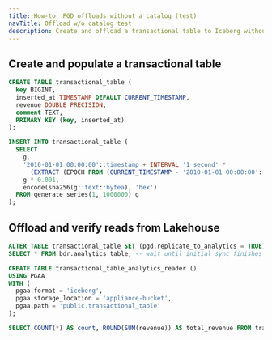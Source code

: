 ```yaml
---
title: How-to  PGD offloads without a catalog (test)
navTitle: Offload w/o catalog test
description: Create and offload a transactional table to Iceberg without a catalog; verify reads from Lakehouse.
---
```


## Create and populate a transactional table

```sql
CREATE TABLE transactional_table (
  key BIGINT,
  inserted_at TIMESTAMP DEFAULT CURRENT_TIMESTAMP,
  revenue DOUBLE PRECISION,
  comment TEXT,
  PRIMARY KEY (key, inserted_at)
);

INSERT INTO transactional_table (
  SELECT
    g,
    '2010-01-01 00:00:00'::timestamp + INTERVAL '1 second' *
      (EXTRACT (EPOCH FROM (CURRENT_TIMESTAMP - '2010-01-01 00:00:00'::timestamp)) / 1000000 * g),
    g * 0.001,
    encode(sha256(g::text::bytea), 'hex')
  FROM generate_series(1, 1000000) g
);
```

## Offload and verify reads from Lakehouse

```sql
ALTER TABLE transactional_table SET (pgd.replicate_to_analytics = TRUE);
SELECT * FROM bdr.analytics_table; -- wait until initial sync finishes

CREATE TABLE transactional_table_analytics_reader ()
USING PGAA
WITH (
  pgaa.format = 'iceberg',
  pgaa.storage_location = 'appliance-bucket',
  pgaa.path = 'public.transactional_table'
);

SELECT COUNT(*) AS count, ROUND(SUM(revenue)) AS total_revenue FROM transactional_table_analytics_reader;
```


